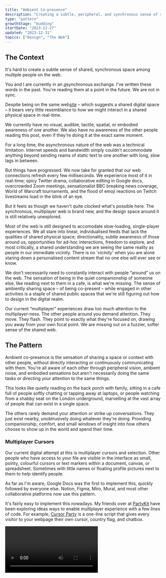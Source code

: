 ```yaml
---
title: "Ambient Co-presence"
description: "Creating a subtle, peripheral, and synchronous sense of shared space and context on the web"
type: "pattern"
growthStage: "budding"
startDate: "2023-12-27"
updated: "2023-12-31"
topics: ["Design", "The Web"]
---
```


<h2 className="micro">The Context</h2>

It's hard to create a subtle sense of shared, synchronous space among multiple people on the web.

You and I are currently in an <u><i>a</i></u>synchronous exchange. I've written these words in the past. You're reading them at a point in the future. We are not in sync.

Despite being on the same web<u><i>site</i></u> – which suggests a shared digital space – it bears very little resemblance to how we might interact in a shared physical space in real-time.

We currently have no visual, audible, tactile, spatial, or embodied awareness of one another. We also have no awareness of the other people reading this post, even if they're doing it at the exact same moment.

For a long time, the asynchronous nature of the web was a technical limitation. Internet speeds and bandwidth simply couldn't accommodate anything beyond sending reams of static text to one another with long, slow lags in between.

<BasicImage src="/images/posts/ambient/dialup-gif.gif" width={800} alt="Two old desktop computers slowly sending signals to one another over a dial-up connection" />

But things have progressed. We now take for granted that our web connections refresh every few milliseconds. We experience most of it in real-time; spicy Twitter drama, collaborative editing in Google docs, overcrowded Zoom meetings, sensationalist BBC breaking news coverage, World of Warcraft tournaments, and the flood of emoji reactions on Twitch livestreams load in the blink of an eye.

<BasicImage margin="1rem auto 3rem" src="/images/posts/ambient/gog-gif.gif" width={1200} alt="A Twitch live stream of a video game with a flood of comments pouring in each second" />

But it feels as though we haven't quite clocked what's possible here. The synchronous, multiplayer web is brand new, and the design space around it is still relatively unexplored.

Most of the web is still designed to accomodate slow-loading, single-player experiences. We all stare into linear, individualised feeds that lack the qualities of shared physical space; directionality, subtle awareness of those around us, opportunities for ad-hoc interactions, freedom to explore, and most critically, a shared understanding we are seeing the same reality as people in our immediate vicinity. There is no '_vicinity_' when you are alone staring down a personalised content stream that no one else will ever see or know. 

<ImageFrame margin="2rem auto 4rem" src="/images/posts/ambient/linkedin.gif" width={1200} alt="Me having  deeply meaningful interactions with people on LinkedIn." showalt />

We don't necessarily need to constantly interact with people “around” us on the web. The sensation of being in the quiet companionship of someone else, like reading next to them in a cafe, is what we're missing. The sense of ambiently sharing space – of being co-present – while engaged in other activities is a staple of shared public spaces that we're still figuring out how to design in the digital realm.

Our current “multiplayer” experiences draw too much attention to the multiplayer-ness. The other people around you demand attention. They move. They flash. They point to exactly what they're focused on, drawing you away from your own focal point. We are missing out on a fuzzier, softer sense of the shared web.

<Spacer />

<h2 className="micro">The Pattern</h2>

Ambient co-presence is the sensation of sharing a space or context with other people, without directly interacting or continuously communicating with them. You're all aware of each other through peripheral vision, ambient noise, and embodied sensations but aren't necessarily doing the same tasks or directing your attention to the same things.

This looks like quietly reading on the back porch with family, sitting in a cafe full of people softly chatting or tapping away at laptops, or people watching from a shabby seat on the London underground, marvelling at the vast array of people that can exist in a single space.

The others rarely demand your attention or strike up conversations. They just exist nearby, unobtrusively doing whatever they're doing. Providing companionship, comfort, and small windows of insight into how others choose to show up in the world and spend their time.

### Multiplayer Cursors

Our current digital attempt at this is multiplayer cursors and selection. Other people who have access to your file are visible in the interface as small, pointy, colourful cursors or text markers within a document, canvas, or spreadsheet. Sometimes with little names or floating profile pictures next to them to help identify people.

As far as I'm aware, Google Docs was the first to implement this, quickly followed by everyone else. Notion, Figma, Miro, Mural, and most other collaborative platforms now use this pattern.

<ImageFrame src="/images/posts/ambient/multiplayer-cursor.jpg" width={1300} alt="Multiplayer cursors in Google Sheets showing which cells users have selected" showalt />

<Spacer size="xs" />

It's fairly easy to implement this nowadays. My friends over at [PartyKit](https://www.partykit.io/) have been exploring ideas ways to enable multiplayer experience with a few lines of code. For example, [Cursor Party](https://blog.partykit.io/posts/cursor-party) is a one-line script that gives every visitor to your webpage their own cursor, country flag, and chatbox.

<Video src="https://blog.partykit.io/content-images/cursor-party/cursor-chat-sm.mp4" />

<Spacer />

Multiplayer cursors can add a sense of shared activity in digital spaces but lacks the ambient quality we're seeking. Seeing _exactly_ which word or design mock your manager is focused on isn't the chill background sensation we're going for.

They also don't scale. Having hundreds of individual cursors zooming around an interface quickly feels overwhelming. Anyone who has been in a massive shared Google Doc or Figma file knows this sensation well. They're better when used for smaller-scale, closed contexts like private teams and internal work. 

To scale this feeling of sensing others in a workspace without being distracted by them, we could turn the pointy, specific, animated cursor into a softer, fuzzier hint of presence. More like a heatmap. Imagine having this on everything from New Yorker articles to little independent blogs. 

<Spacer size="xs" />

<Video src="https://www.youtube.com/embed/WaJuBS_fCRQ?si=PXJ35pJ_frpZOq0e" />

<Spacer size="small" />

You'd get a vague sense of other people reading live on the page. Perhaps this would feel a bit gimmicky and distracting. Or maybe we'd feel a little companionship. Perhaps a little thrill that someone else is reading the same words as us.

Here's a less attention-grabbing variant that shows the volume of other readers on a page with a single soft, glowing blob:

<Video src="https://www.youtube.com/embed/YHBz2-qu3pM?si=lba9L88nvedJ6s70" />

<Spacer size="small" />

This second approach is much calmer and allows us to show the presence of a large number of people in a space – hundreds or thousands – without it feeling chaotic.

It's a soft starting point for layering on more attention-heavy interactions; leaving inline comments, making connections with people who always show up in the same spaces as you, or creating trails for others to follow.

<Spacer size="small" />

### Spatial Audio

Spatial audio feels like one of the most promising avenues to explore ambiently sensing many people in a space. Sound naturally follows a spatial gradient in physical space; people close to you are louder, and people further away are quieter, with many shades in between.

This gives us some flexibility between private and public conversations. We can move in and out of earshot of other people, or enjoy the low hum of other voices in larger spaces without being distracted.

[Gather Town](https://www.gather.town/) has done this well in digital space. It's designed for distributed teams, and I've seen used for everything from unconferences to team retreats.

You appear as a game-like character in a fake living room or office, and can then move around the space. The clever bit is the video and audio channels of people around you fade in and out as you move closer and further from them. You're able to move around a room and jump between conversational groups, just like at a cocktail party.

<BasicImage margin="2rem auto 0" src="/images/posts/ambient/gather3.webp" alt="Gather town spatial audio and video" width={1000} />

<TwoColumn alignItems="start">

<BasicImage src="/images/posts/ambient/gather1.gif" alt="Gather town spatial audio and video" />

<BasicImage src="/images/posts/ambient/gather2.gif" alt="Gather town spatial audio and video" />

</TwoColumn>

Gather town is fairly attention-heavy at the moment, but there's room for more ambient versions of spatial audio.

It makes me think of the background sound apps like [Noizio](https://noiz.io/) that many of us use in our deathy quiet home offices. They play the soft sounds of Parisian cafes and campfires to help you focus.

Perhaps in a Google Doc writing session with your colleagues you might hear the muffled taps of their keyboard, sighs, and light background music. Much like sitting next to them IRL.

<Spacer size="small" />

### Annotations and Trails

Annotations and markers left on public websites are less synchronous than the other patterns here, but give us a peripheral sense of other people's activities. A few products are exploring this approach:

#### 1. [Highlights on Medium](https://blog.medium.com/introducing-highlights-a4df69e8ed43)

The notoriously walled-off publishing platform [Medium](https://medium.com/) shows you the single most highlighted line from other users on article. But only one. As if no longform writing could possibly contain more than one useful insight. The ones published to Medium certainly don't.

<ImageFrame margin="1rem auto 3rem" src="/images/posts/ambient/medium-highlight.jpg" alt="A popular highlight on a Medium article" showalt width={960} />

Readers can also comment on these highlights, but these are hidden in a side panel and hard to read.

<ImageFrame margin="1rem auto 3rem" src="/images/posts/ambient/medium-highlight-2.jpg" alt="Comments on Medium highlights" showalt width={1200} />

This feature is, of course, only available on their platform, which makes it remarkably less interesting or compelling.

<Spacer size="small" />


#### 2. [Hypothesis](https://web.hypothes.is)

Hypothesis is a browser plugin that does this much better. It allows you to highlight and take notes on _any_ content on the web. It works as an annotation layer over the internet. But one that everyone shares.

You have control over how public or private you want to make these annotations; public, semi-private within an invite-only group, or fully private. 

<ImageFrame margin="1rem auto 3rem" src="/images/posts/ambient/hypothesis.png" alt="Highlights and corresponding notes in the Hypothesis sidebar" showalt width={1300} />

This makes it possible to open any article on the web and see what others have written in the “margins” of it.

I've done a few [[Silent Synchronous Reading Sessions]] with friends where we all open the same article, quietly annotate with Hypothesis for 30 minutes, then debrief on a zoom call. It works quite well!

I'd love to see more products exploring features that facilitate live, synchronous reading and highlighting. Hypothesis works, but it doesn't feel very alive, reactive, or ambient when you're using it.

Striking the balance between drawing too much attention to other people's actions and providing ambient compansionship is tricky, but we manage it in physical spaces. We just need to keep exploring patterns for our digital ones too.

<References>
  <ReferencesLink
    title="Designing multiplayer apps with patterns from architecture"
    href="https://interconnected.org/home/2022/01/21/social_gradient"
    author="Matt Webb"
  />
  <ReferencesLink
    title="Ambient Intimacy"
    href="https://www.disambiguity.com/ambient-intimacy/"
    author="Leisa Reichelt, 2007"
  />
  
</References>
